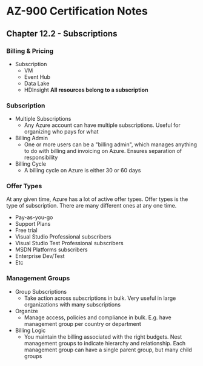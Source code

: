 # AZ-900 Certification Notes
## Chapter 12.2 - Subscriptions

### Billing & Pricing
* Subscription
	* VM
	* Event Hub
	* Data Lake
	* HDInsight
**All resources belong to a subscription**

### Subscription
* Multiple Subscriptions
	* Any Azure account can have multiple subscriptions. Useful for organizing who pays for what
* Billing Admin
	* One or more users can be a "billing admin", which manages anything to do with billing and invoicing on Azure. Ensures separation of responsibility
* Billing Cycle
	* A billing cycle on Azure is either 30 or 60 days

### Offer Types
At any given time, Azure has a lot of active offer types. Offer types is the type of subscription. There are many different ones at any one time.
* Pay-as-you-go
* Support Plans
* Free trial
* Visual Studio Professional subscribers
* Visual Studio Test Professional subscribers
* MSDN Platforms subscribers
* Enterprise Dev/Test
* Etc

### Management Groups
* Group Subscriptions
	* Take action across subscriptions in bulk. Very useful in large organizations with many subscriptions
* Organize
	* Manage access, policies and compliance in bulk. E.g. have management group per country or department
* Billing Logic
	* You maintain the billing associated with the right budgets. Nest management groups to indicate hierarchy and relationship. Each management group can have a single parent group, but many child groups